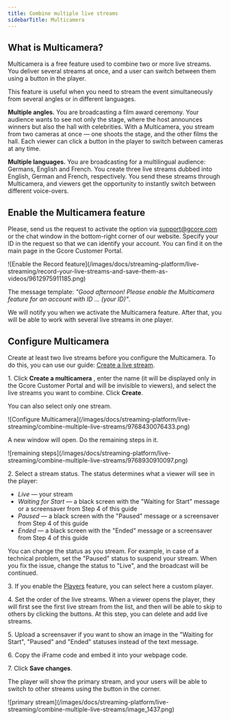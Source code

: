 ---
title: Combine multiple live streams
sidebarTitle: Multicamera
---

## What is Multicamera?

Multicamera is a free feature used to combine two or more live streams. You deliver several streams at once, and a user can switch between them using a button in the player. 

This feature is useful when you need to stream the event simultaneously from several angles or in different languages. 

**Multiple angles.** You are broadcasting a film award ceremony. Your audience wants to see not only the stage, where the host announces winners but also the hall with celebrities. With a Multicamera, you stream from two cameras at once — one shoots the stage, and the other films the hall. Each viewer can click a button in the player to switch between cameras at any time. 

**Multiple languages.** You are broadcasting for a multilingual audience: Germans, English and French. You create three live streams dubbed into English, German and French, respectively. You send these streams through Multicamera, and viewers get the opportunity to instantly switch between different voice-overs. 

## Enable the Multicamera feature

Please, send us the request to activate the option via [support@gcore.com](mailto:support@gcore.com) or the chat window in the bottom-right corner of our website. Specify your ID in the request so that we can identify your account. You can find it on the main page in the Gcore Customer Portal.


<Frame>![Enable the Record feature](/images/docs/streaming-platform/live-streaming/record-your-live-streams-and-save-them-as-videos/9612975911185.png)</Frame>



The message template: _"Good afternoon! Please enable the Multicamera feature for an account with ID … (your ID)"_.

We will notify you when we activate the Multicamera feature. After that, you will be able to work with several live streams in one player.

## Configure Multicamera

Create at least two live streams before you configure the Multicamera. To do this, you can use our guide: [Create a live stream](/streaming-platform/live-streaming/create-a-live-stream). 

1\. Click **Create a multicamera** , enter the name (it will be displayed only in the Gcore Customer Portal and will be invisible to viewers), and select the live streams you want to combine. Click **Create**.

You can also select only one stream. 


<Frame>![Configure Multicamera](/images/docs/streaming-platform/live-streaming/combine-multiple-live-streams/9768430076433.png)</Frame>



A new window will open. Do the remaining steps in it. 


<Frame>![remaining steps](/images/docs/streaming-platform/live-streaming/combine-multiple-live-streams/9768930910097.png)</Frame>



2\. Select a stream status. The status determines what a viewer will see in the player:

  * _Live_ — your stream
  * _Waiting for Start_ — a black screen with the "Waiting for Start" message or a screensaver from Step 4 of this guide
  * _Paused_ — a black screen with the "Paused" message or a screensaver from Step 4 of this guide
  * _Ended_ — a black screen with the "Ended" message or a screensaver from Step 4 of this guide



You can change the status as you stream. For example, in case of a technical problem, set the "Paused" status to suspend your stream. When you fix the issue, change the status to "Live", and the broadcast will be continued. 

3\. If you enable the [Players](/streaming-platform/extra-features/customize-appearance-of-the-built-in-player) feature, you can select here a custom player. 

4\. Set the order of the live streams. When a viewer opens the player, they will first see the first live stream from the list, and then will be able to skip to others by clicking the buttons. At this step, you can delete and add live streams. 

5\. Upload a screensaver if you want to show an image in the "Waiting for Start", "Paused" and "Ended" statuses instead of the text message. 

6\. Copy the iFrame code and embed it into your webpage code.

7\. Click **Save changes**.

The player will show the primary stream, and your users will be able to switch to other streams using the button in the corner. 


<Frame>![primary stream](/images/docs/streaming-platform/live-streaming/combine-multiple-live-streams/image_1437.png)</Frame>